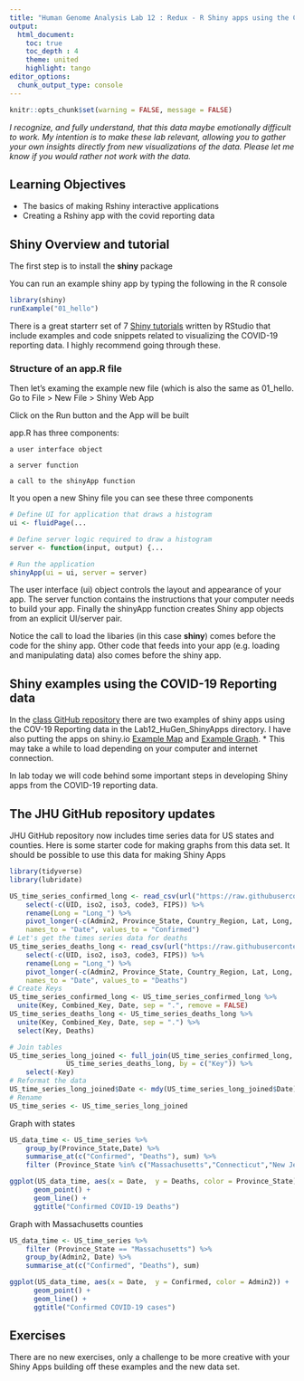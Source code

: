 ```yaml
---
title: "Human Genome Analysis Lab 12 : Redux - R Shiny apps using the COVID-19 reporting data"
output:
  html_document:
    toc: true
    toc_depth : 4
    theme: united
    highlight: tango
editor_options: 
  chunk_output_type: console
---
```


```r
knitr::opts_chunk$set(warning = FALSE, message = FALSE) 
```

*I recognize, and fully understand, that this data maybe emotionally difficult to work. My intention is to make these lab relevant, allowing you to gather your own insights directly from new visualizations of the data. Please let me know if you would rather not work with the data.*

## Learning Objectives

* The basics of making Rshiny interactive applications
* Creating a Rshiny app with the covid reporting data

## Shiny Overview and tutorial

The first step is to install the __shiny__ package

You can run an example shiny app by typing the following in the R console

```r
library(shiny)
runExample("01_hello")
```

There is a great starterr set of 7 [Shiny tutorials](https://shiny.rstudio.com/tutorial/written-tutorial/lesson1/) written by RStudio that include examples and code snippets related to visualizing the COVID-19 reporting data. I highly recommend going through these.

### Structure of an app.R file

Then let's examing the example new file (which is also the same as 01_hello. Go to File > New File > Shiny Web App

Click on the Run button and the App will be built

app.R has three components:

    a user interface object

    a server function

    a call to the shinyApp function

It you open a new Shiny file you can see these three components

```r
# Define UI for application that draws a histogram
ui <- fluidPage(...

# Define server logic required to draw a histogram
server <- function(input, output) {...

# Run the application 
shinyApp(ui = ui, server = server)
```

The user interface (ui) object controls the layout and appearance of your app. The server function contains the instructions that your computer needs to build your app. Finally the shinyApp function creates Shiny app objects from an explicit UI/server pair.

Notice the call to load the libaries (in this case __shiny__) comes before the code for the shiny app. Other code that feeds into your app (e.g. loading and manipulating data) also comes before the shiny app.

## Shiny examples using the COVID-19 Reporting data

In the [class GitHub repository](https://github.com/jeffreyblanchard/GenomeAnalysisR) there are two examples of shiny apps using the COV-19 Reporting data in the Lab12_HuGen_ShinyApps directory. I have also putting the apps on shiny.io [Example Map](https://jeffreyblanchard.shinyapps.io/ExampleMap/) and [Example Graph](https://jeffreyblanchard.shinyapps.io/ExampleGraph/). * This may take a while to load depending on your computer and internet connection.

In lab today we will code behind some important steps in developing Shiny apps from the COVID-19 reporting data.

## The JHU GitHub repository updates

JHU GitHub repository now includes time series data for US states and counties. Here is some starter code for making graphs from this data set. It should be possible to use this data for making Shiny Apps

```r
library(tidyverse)
library(lubridate)
```

```r
US_time_series_confirmed_long <- read_csv(url("https://raw.githubusercontent.com/CSSEGISandData/COVID-19/master/csse_covid_19_data/csse_covid_19_time_series/time_series_covid19_confirmed_US.csv")) %>%
    select(-c(UID, iso2, iso3, code3, FIPS)) %>% 
    rename(Long = "Long_") %>%
    pivot_longer(-c(Admin2, Province_State, Country_Region, Lat, Long, Combined_Key),
    names_to = "Date", values_to = "Confirmed") 
# Let's get the times series data for deaths
US_time_series_deaths_long <- read_csv(url("https://raw.githubusercontent.com/CSSEGISandData/COVID-19/master/csse_covid_19_data/csse_covid_19_time_series/time_series_covid19_deaths_US.csv")) %>%
    select(-c(UID, iso2, iso3, code3, FIPS)) %>% 
    rename(Long = "Long_") %>%
    pivot_longer(-c(Admin2, Province_State, Country_Region, Lat, Long, Combined_Key),
    names_to = "Date", values_to = "Deaths")
# Create Keys 
US_time_series_confirmed_long <- US_time_series_confirmed_long %>% 
  unite(Key, Combined_Key, Date, sep = ".", remove = FALSE)
US_time_series_deaths_long <- US_time_series_deaths_long %>% 
  unite(Key, Combined_Key, Date, sep = ".") %>% 
  select(Key, Deaths)

# Join tables
US_time_series_long_joined <- full_join(US_time_series_confirmed_long,
              US_time_series_deaths_long, by = c("Key")) %>% 
    select(-Key)
# Reformat the data
US_time_series_long_joined$Date <- mdy(US_time_series_long_joined$Date)
# Rename
US_time_series <- US_time_series_long_joined
```

Graph with states

```r
US_data_time <- US_time_series %>% 
    group_by(Province_State,Date) %>% 
    summarise_at(c("Confirmed", "Deaths"), sum) %>% 
    filter (Province_State %in% c("Massachusetts","Connecticut","New Jersey", "Michigan", "Louisiana")) 

ggplot(US_data_time, aes(x = Date,  y = Deaths, color = Province_State)) + 
      geom_point() +
      geom_line() +
      ggtitle("Confirmed COVID-19 Deaths") 
```

Graph with Massachusetts counties

```r
US_data_time <- US_time_series %>% 
    filter (Province_State == "Massachusetts") %>% 
    group_by(Admin2, Date) %>% 
    summarise_at(c("Confirmed", "Deaths"), sum) 

ggplot(US_data_time, aes(x = Date,  y = Confirmed, color = Admin2)) + 
      geom_point() +
      geom_line() +
      ggtitle("Confirmed COVID-19 cases") 
```

## Exercises

There are no new exercises, only a challenge to be more creative with your Shiny Apps building off these examples and the new data set.

